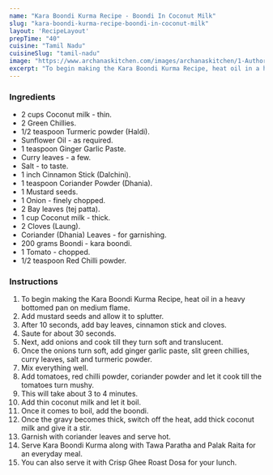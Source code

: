 ---
name: "Kara Boondi Kurma Recipe - Boondi In Coconut Milk"
slug: "kara-boondi-kurma-recipe-boondi-in-coconut-milk"
layout: 'RecipeLayout'
prepTime: "40"
cuisine: "Tamil Nadu"
cuisineSlug: "tamil-nadu"
image: "https://www.archanaskitchen.com/images/archanaskitchen/1-Author/subadiab-gmail.com/Gudiyaatham_karaboondhi_kuzhambu_1600.jpg"
excerpt: "To begin making the Kara Boondi Kurma Recipe, heat oil in a heavy bottomed pan on medium flame"
---

### Ingredients

- 2 cups Coconut milk - thin.
- 2 Green Chillies.
- 1/2 teaspoon Turmeric powder (Haldi).
- Sunflower Oil - as required.
- 1 teaspoon Ginger Garlic Paste.
- Curry leaves - a few.
- Salt - to taste.
- 1 inch Cinnamon Stick (Dalchini).
- 1 teaspoon Coriander Powder (Dhania).
- 1 Mustard seeds.
- 1 Onion - finely chopped.
- 2 Bay leaves (tej patta).
- 1 cup Coconut milk - thick.
- 2 Cloves (Laung).
- Coriander (Dhania) Leaves - for garnishing.
- 200 grams Boondi - kara boondi.
- 1 Tomato - chopped.
- 1/2 teaspoon Red Chilli powder.

### Instructions

1. To begin making the Kara Boondi Kurma Recipe, heat oil in a heavy bottomed pan on medium flame.
1. Add mustard seeds and allow it to splutter.
1. After 10 seconds, add bay leaves, cinnamon stick and cloves.
1. Saute for about 30 seconds.
1. Next, add onions and cook till they turn soft and translucent.
1. Once the onions turn soft, add ginger garlic paste, slit green chillies, curry leaves, salt and turmeric powder.
1. Mix everything well.
1. Add tomatoes, red chilli powder, coriander powder and let it cook till the tomatoes turn mushy.
1. This will take about 3 to 4 minutes.
1. Add thin coconut milk and let it boil.
1. Once it comes to boil, add the boondi.
1. Once the gravy becomes thick, switch off the heat, add thick coconut milk and give it a stir.
1. Garnish with coriander leaves and serve hot.
1. Serve Kara Boondi Kurma along with Tawa Paratha and Palak Raita for an everyday meal.
1. You can also serve it with Crisp Ghee Roast Dosa for your lunch.
